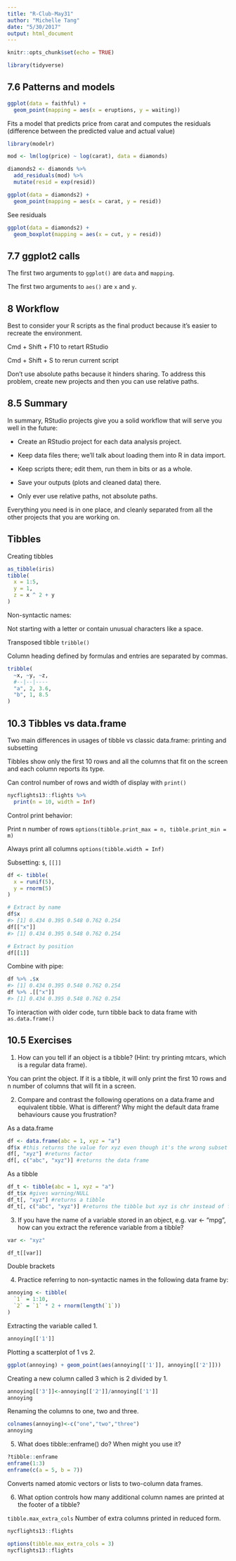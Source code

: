 ```yaml
---
title: "R-Club-May31"
author: "Michelle Tang"
date: "5/30/2017"
output: html_document
---
```


```r
knitr::opts_chunk$set(echo = TRUE)
```

```r
library(tidyverse)
```


## 7.6 Patterns and models

```r
ggplot(data = faithful) + 
  geom_point(mapping = aes(x = eruptions, y = waiting))
```

Fits a model that predicts price from carat and computes the residuals (difference between the predicted value and actual value)

```r
library(modelr)

mod <- lm(log(price) ~ log(carat), data = diamonds)

diamonds2 <- diamonds %>% 
  add_residuals(mod) %>% 
  mutate(resid = exp(resid))

ggplot(data = diamonds2) + 
  geom_point(mapping = aes(x = carat, y = resid))
```

See residuals

```r
ggplot(data = diamonds2) + 
  geom_boxplot(mapping = aes(x = cut, y = resid))
```

## 7.7 ggplot2 calls

The first two arguments to `ggplot()` are `data` and `mapping`.

The first two arguments to `aes()` are `x` and `y`.

## 8 Workflow

Best to consider your R scripts as the final product because it's easier to recreate the environment.

Cmd + Shift + F10 to retart RStudio

Cmd + Shift + S to rerun current script

Don't use absolute paths because it hinders sharing. To address this problem, create new projects and then you can use relative paths.

## 8.5 Summary

In summary, RStudio projects give you a solid workflow that will serve you well in the future:

* Create an RStudio project for each data analysis project.

* Keep data files there; we’ll talk about loading them into R in data import.

* Keep scripts there; edit them, run them in bits or as a whole.

* Save your outputs (plots and cleaned data) there.

* Only ever use relative paths, not absolute paths.

Everything you need is in one place, and cleanly separated from all the other projects that you are working on.

## Tibbles

Creating tibbles

```r
as_tibble(iris)
tibble(
  x = 1:5, 
  y = 1, 
  z = x ^ 2 + y
)
```


Non-syntactic names:

Not starting with a letter or contain unusual characters like a space.

Transposed tibble `tribble()`

Column heading defined by formulas and entries are separated by commas.

```r
tribble(
  ~x, ~y, ~z,
  #--|--|----
  "a", 2, 3.6,
  "b", 1, 8.5
)
```

## 10.3 Tibbles vs data.frame

Two main differences in usages of tibble vs classic data.frame: printing and subsetting

Tibbles show only the first 10 rows and all the columns that fit on the screen and each column reports its type.

Can control number of rows and width of display with `print()`

```r
nycflights13::flights %>% 
  print(n = 10, width = Inf)
```

Control print behavior:

Print n number of rows
`options(tibble.print_max = n, tibble.print_min = m)`

Always print all columns
`options(tibble.width = Inf)`

Subsetting: `$`, `[[]]`

```r
df <- tibble(
  x = runif(5),
  y = rnorm(5)
)

# Extract by name
df$x
#> [1] 0.434 0.395 0.548 0.762 0.254
df[["x"]]
#> [1] 0.434 0.395 0.548 0.762 0.254

# Extract by position
df[[1]]
```

Combine with pipe:

```r
df %>% .$x
#> [1] 0.434 0.395 0.548 0.762 0.254
df %>% .[["x"]]
#> [1] 0.434 0.395 0.548 0.762 0.254
```

To interaction with older code, turn tibble back to data frame with `as.data.frame()`

## 10.5 Exercises

1. How can you tell if an object is a tibble? (Hint: try printing mtcars, which is a regular data frame).

You can print the object. If it is a tibble, it will only print the first 10 rows and n number of columns that will fit in a screen.

2. Compare and contrast the following operations on a data.frame and equivalent tibble. What is different? Why might the default data frame behaviours cause you frustration?

As a data.frame

```r
df <- data.frame(abc = 1, xyz = "a")
df$x #this returns the value for xyz even though it's the wrong subset
df[, "xyz"] #returns factor
df[, c("abc", "xyz")] #returns the data frame
```

As a tibble

```r
df_t <- tibble(abc = 1, xyz = "a")
df_t$x #gives warning/NULL
df_t[, "xyz"] #returns a tibble
df_t[, c("abc", "xyz")] #returns the tibble but xyz is chr instead of fctr
``` 

3. If you have the name of a variable stored in an object, e.g. var <- "mpg", how can you extract the reference variable from a tibble?

```r
var <- "xyz"

df_t[[var]]
```
Double brackets

4. Practice referring to non-syntactic names in the following data frame by:

```r
annoying <- tibble(
  `1` = 1:10,
  `2` = `1` * 2 + rnorm(length(`1`))
)
```

Extracting the variable called 1.

```r
annoying[['1']]
```


Plotting a scatterplot of 1 vs 2.

```r
ggplot(annoying) + geom_point(aes(annoying[['1']], annoying[['2']]))
```


Creating a new column called 3 which is 2 divided by 1.

```r
annoying[['3']]<-annoying[['2']]/annoying[['1']]
annoying
```


Renaming the columns to one, two and three.

```r
colnames(annoying)<-c("one","two","three")
annoying
```


5. What does tibble::enframe() do? When might you use it?

```r
?tibble::enframe
enframe(1:3)
enframe(c(a = 5, b = 7))
```

Converts named atomic vectors or lists to two-column data frames. 

6. What option controls how many additional column names are printed at the footer of a tibble?

`tibble.max_extra_cols` Number of extra columns printed in reduced form.

```r
nycflights13::flights
```

```r
options(tibble.max_extra_cols = 3)
nycflights13::flights
```

